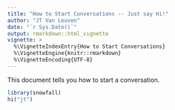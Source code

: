 ```yaml
---
title: "How to Start Conversations -- Just say Hi!"
author: "JT Van Leuven"
date: "`r Sys.Date()`"
output: rmarkdown::html_vignette
vignette: >
  %\VignetteIndexEntry{How to Start Conversations}
  %\VignetteEngine{knitr::rmarkdown}
  %\VignetteEncoding{UTF-8}
---
```


This document tells you how to start a conversation.

```r
library(snowfall)
hi("jt")
```
